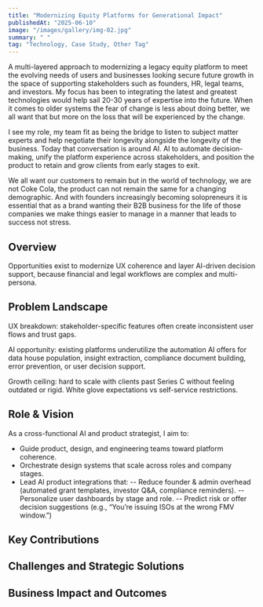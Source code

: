 ```yaml
---
title: "Modernizing Equity Platforms for Generational Impact"
publishedAt: "2025-06-10"
image: "/images/gallery/img-02.jpg"
summary: " "
tag: "Technology, Case Study, Other Tag"
---
```


A multi-layered approach to modernizing a legacy equity platform to meet the evolving needs of users and businesses looking secure future growth in the space of supporting stakeholders such as founders, HR, legal teams, and investors. My focus has been to integrating the latest and greatest technologies would help sail 20-30 years of expertise into the future. When it comes to older systems the fear of change is less about doing better, we all want that but more on the loss that will be experienced by the change.

I see my role, my team fit as being the bridge to listen to subject matter experts and help negotiate their longevity alongside the longevity of the business. Today that conversation is around AI. AI to automate decision-making, unify the platform experience across stakeholders, and position the product to retain and grow clients from early stages to exit.

We all want our customers to remain but in the world of technology, we are not Coke Cola, the product can not remain the same for a changing demographic. And with founders increasingly becoming solopreneurs it is essential that as a brand wanting their B2B business for the life of those companies we make things easier to manage in a manner that leads to success not stress.

## Overview 
Opportunities exist to modernize UX coherence and layer AI-driven decision support, because financial and legal workflows are complex and multi-persona. 

## Problem Landscape
UX breakdown: stakeholder-specific features often create inconsistent user flows and trust gaps.

AI opportunity: existing platforms underutilize the automation AI offers for data house population, insight extraction, compliance document building, error prevention, or user decision support.

Growth ceiling: hard to scale with clients past Series C without feeling outdated or rigid. White glove expectations vs self-service restrictions. 

## Role & Vision

As a cross-functional AI and product strategist, I aim to:

-   Guide product, design, and engineering teams toward platform coherence.
-   Orchestrate design systems that scale across roles and company stages.
-   Lead AI product integrations that:
    -- Reduce founder & admin overhead (automated grant templates, investor Q&A, compliance reminders).
    -- Personalize user dashboards by stage and role.
    -- Predict risk or offer decision suggestions (e.g., “You’re issuing ISOs at the wrong FMV window.”)

## Key Contributions

## Challenges and Strategic Solutions

## Business Impact and Outcomes
